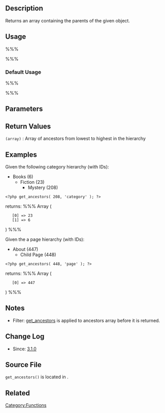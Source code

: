 {{Languages|
{{en|Function Reference/get_ancestors}}
{{ko|Function Reference/get_ancestors}}
{{ja|関数リファレンス/get_ancestors}}
}}

== Description ==

Returns an array containing the parents of the given object.

== Usage ==

%%% <?php get_ancestors( $object_id, $object_type, $resource_type ); ?> %%%

=== Default Usage ===

%%% <?php $ancestors = get_ancestors( 6, 'page', 'post_type' ); ?> %%%

== Parameters ==

{{Parameter|$object_id|optional|int or string|The ID of the child object}}
{{Parameter|$object_type|optional|string|The name of the object type (page, hierarchical post type, category, or hierarchical taxonomy) in question}}
{{Parameter|$resource_type|optional|string|The type of resource $object_type is. Accepts 'post_type' or 'taxonomy'}}

==Return Values==
; <tt>(array)</tt> : Array of ancestors from lowest to highest in the hierarchy

== Examples ==

Given the following category hierarchy (with IDs):

* Books (6)
** Fiction (23)
*** Mystery (208)

<pre><?php get_ancestors( 208, 'category' ); ?></pre>

returns:
%%% Array
(
    [0] => 23
    [1] => 6
) %%%


Given the a page hierarchy (with IDs):

* About (447)
** Child Page (448)

<pre><?php get_ancestors( 448, 'page' ); ?></pre>

returns:
%%%  Array
(
    [0] => 447
) %%%

== Notes ==
* Filter: [[Plugin_API/Filter_Reference#Category_and_Term_Filters|get_ancestors]] is applied to ancestors array before it is returned.

== Change Log ==
* Since: [[Version 3.1|3.1.0]]

== Source File ==
<tt>get_ancestors()</tt> is located in {{Trac|wp-includes/taxonomy.php}}.

== Related ==
{{Page Tags}}

{{Tag Footer}}

[[Category:Functions]]
